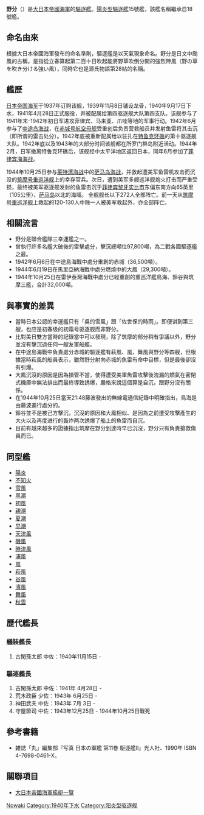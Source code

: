 {{多個問題|
{{expand|time=2014-11-19T16:18:24+00:00}}
{{refimprove|time=2014-11-19T16:18:24+00:00}}
}}
{{軍艦模板
|名稱= {{lang|ja|野分}}<br /> <small>{{lang|ja|のわき}}
|名稱2=
|圖片= [[File:Nowaki_II.jpg|300px]]
|照片說明=
|圖片2= 
|照片說明2= 
|艦種= [[驅逐艦|驅逐艦]]
|擁有國= 
|艦級= [[陽炎型驅逐艦|陽炎型驅逐艦]]
|製造= [[舞鶴海軍工廠|舞鶴工廠]]
|動工= 1939年11月8日
|下水= 1940年9月17日
|服役= 1941年4月28日
|退役= 
|結局= 1944年10月25日遭擊沉
|除籍= 1945年1月10日
|基準= 2,033噸
|滿載= 5,500噸
|長度= 118.5米
|闊度= 10.8米
|吃水= 3.8米
|極速= 35.0節
|鍋爐=
|引擎=
|出力= 52000匹
|續航= 5,000海浬（18節）
|乘員= 239人
|裝甲=
|艦載機= 
|裝備= 3座[[三年式127毫米炮|50倍径12.7厘米連装炮]]<br />2座[[九六式25毫米高射机炮|25毫米联装高射机炮]]<br />2座四联装61厘米魚雷發射管<br />[[深水炸弹|深水炸弹]]16枚}}

'''野分'''（{{lang|ja|のわき}}）是[[大日本帝國海軍|大日本帝國海軍]]的[[驅逐艦|驅逐艦]]。[[陽炎型驅逐艦|陽炎型驅逐艦]]15號艦，該艦名稱繼承自{{link-ja|神風型驅逐艦 (初代)|神風型駆逐艦 (初代)|初代神風型驅逐艦}}18號艦。

==命名由來==
根據大日本帝國海軍發布的命名準則，驅逐艦是以天氣現象命名。野分是日文中颱風的古稱，是指從立春算起第二百十日吹起能將野草吹倒分開的強烈陣風（野の草を吹き分ける強い風），同時它也是源氏物語第28帖的名稱。
==艦歷==
[[日本帝国海军|日本帝国海军]]于1937年订购该舰，1939年11月8日铺设龙骨，1940年9月17日下水，1941年4月28日正式服役，并被配属给第四驱逐舰大队第四支队。该舰参与了1941年末-1942年初日军进攻菲律宾、马来亚、爪哇等地的军事行动。1942年6月参与了[[中途岛海战|中途岛海战]]，在[[赤城号航空母舰|赤城号航空母舰]]受重创后负责营救船员并发射鱼雷将其击沉（即所谓的雷击处分）。1942年底被重新配属给以驻扎在[[特鲁克环礁|特鲁克环礁]]的第十驱逐舰大队。1942年底以及1943年的大部分时间该舰都在所罗门群岛附近活动。1944年2月，日军撤离特鲁克环礁后，该舰经中太平洋地区返回日本，同年6月参加了[[菲律宾海海战|菲律宾海海战]]。

1944年10月25日参与[[莱特湾海战|莱特湾海战]]中的[[萨马岛海战|萨马岛海战]]，并救起遭美军鱼雷机攻击而沉没的[[筑摩号重巡洋舰|筑摩号重巡洋舰]]上的幸存官兵。次日，遭到美军多艘巡洋舰炮火打击而严重受损，最终被美军驱逐舰发射的鱼雷击沉于[[菲律宾|菲律宾]][[黎牙实比市|黎牙实比市]]东偏东南方向65英里（105公里）、[[萨马岛|萨马岛]]以北的海域。
全舰舰长以下272人全部阵亡。前一天从[[筑摩号重巡洋舰|筑摩号重巡洋舰]]上救起的120-130人中除一人被美军救起外，亦全部阵亡。

==相關流言==
*野分是聯合艦隊三幸運艦之一。
*曾執行許多名艦大破後的雷擊處分，擊沉總噸位97,800噸，為二戰各國驅逐艦之最。
*1942年6月6日在中途島海戰中處分重創的赤城（36,500噸）。
*1944年6月19日在馬里亞納海戰中處分燃燒中的大鳳（29,300噸）。
*1944年10月25日在雷伊泰灣海戰中處分已經重創的重巡洋艦鳥海、鈴谷與筑摩三艦，合計32,000噸。

==與事實的差異==
*當時日本公認的幸運艦只有「吳的雪風」跟「佐世保的時雨」。即便讲到第三艘，也应是初春级的初霜号驱逐舰而非野分。
*比對美日雙方當時的記錄當中可以發現，除了筑摩的部分稍有爭議以外，野分並沒有擊沉過任何一艘友軍船艦。
*在中途島海戰中負責處分赤城的驅逐艦有萩風、嵐、舞風與野分等四艘，但根據當時萩風的船員表示，雖然野分射向赤城的魚雷有命中目標，但是最後卻沒有引爆。
*大鳳沉沒的原因是因為損管不當，使得遭受美軍魚雷攻擊後洩漏的燃氣在密閉式機庫中無法排出而最終導致誘爆，嚴格來說這個算是自沉，跟野分沒有關係。
*在1944年10月25日當天21:48藤波發出的無線電通信紀錄中明確指出，鳥海是由藤波進行處分的。
*鈴谷並不是被己方擊沉，沉沒的原因和大鳳相似、是因為之前遭受攻擊產生的大火以及再度进行的轰炸两次誘爆了船上的魚雷而自沉。
*目前有越來越多的證據指出筑摩在野分到達時早已沉沒，野分只有負責搶救傷員而已。

==同型艦==
* [[陽炎號驅逐艦|陽炎]]
* [[不知火號驅逐艦|不知火]]
* [[雪風號驅逐艦|雪風]]
* [[黑潮號驅逐艦|黑潮]]
* [[初風號驅逐艦|初風]]
* [[親潮號驅逐艦|親潮]]
* [[夏潮號驅逐艦|夏潮]]
* [[早潮號驅逐艦|早潮]]
* [[天津風號驅逐艦|天津風]]
* [[磯風號驅逐艦|磯風]]
* [[時津風號驅逐艦|時津風]]
* [[浦風號驅逐艦|浦風]]
* [[嵐號驅逐艦|嵐]]
* [[萩風號驅逐艦|萩風]]
* [[谷風號驅逐艦|谷風]]
* [[濱風號驅逐艦|濱風]]
* [[舞風號驅逐艦|舞風]]
* [[秋雲號驅逐艦|秋雲]]

==歷代艦長==
===艤裝艦長===
#古閑孫太郎 中佐：1940年11月15日 -
===驅逐艦長===
#古閑孫太郎 中佐：1941年 4月28日 -
#荒木政臣 少佐：1943年 6月25日 -
#神田武夫 中佐：1943年 7月 3日 -
#守屋節司 中佐：1943年12月25日 - 1944年10月25日戰死

== 參考書籍 ==
*雑誌「丸」編集部『写真 日本の軍艦 第11巻 駆逐艦II』光人社、1990年 ISBN 4-7698-0461-X。
== 關聯項目 ==
* [[大日本帝國海軍艦艇一覽|大日本帝國海軍艦艇一覽]]


{{陽炎型驅逐艦}}

[[Category:日本驅逐艦|Nowaki]]
[[Category:1940年下水|Category:1940年下水]]
[[Category:阳炎型驱逐舰|Category:阳炎型驱逐舰]]